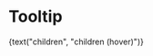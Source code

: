 
<Meta title="Objects/Tooltip" component={Tooltip} />

# Tooltip

<Canvas>
  <Story name="default">
    <Tooltip
      content={text("content", "Content")}
      position={select("position", {
        "": null,
        top: "top",
        right: "right",
        bottom: "bottom",
        left: "left",
      })}
      indicator={boolean("indicator")}
      multiLines={boolean("multiLines")}
    >
      {text("children", "children (hover)")}
    </Tooltip>
  </Story>
</Canvas>
